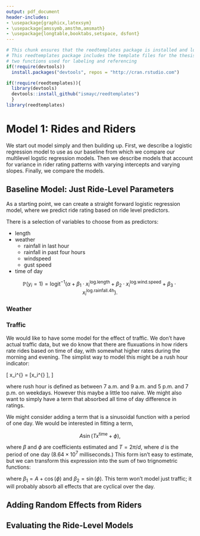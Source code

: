 ```yaml
---
output: pdf_document
header-includes:
- \usepackage{graphicx,latexsym}
- \usepackage{amssymb,amsthm,amsmath}
- \usepackage{longtable,booktabs,setspace, dsfont}
---
```


<!--
You can delete the header-includes (lines 3-6 above) if you like and also the chunk below since it is loaded in the skeleton.Rmd file.  They are included so that chap3.Rmd will compile by itself when you hit Knit PDF.
-->

```r
# This chunk ensures that the reedtemplates package is installed and loaded
# This reedtemplates package includes the template files for the thesis and also
# two functions used for labeling and referencing
if(!require(devtools))
  install.packages("devtools", repos = "http://cran.rstudio.com")

if(!require(reedtemplates)){
  library(devtools)
  devtools::install_github("ismayc/reedtemplates")
  }
library(reedtemplates)
```


# Model 1: Rides and Riders

We start out model simply and then building up. First, we describe a logistic
regression model to use as our baseline from which we compare our multilevel
logstic regression models. Then we describe models that account for variance in
rider rating patterns with varying intercepts and varying slopes. Finally, we
compare the models.

## Baseline Model: Just Ride-Level Parameters

As a starting point, we can create a straight forward logistic regression model,
where we predict ride rating based on ride level predictors. 

There is a selection of variables to choose from as predictors:

- length
- weather
    * rainfall in last hour
    * rainfall in past four hours
    * windspeed
    * gust speed
- time of day

$$
\mathbb{P} (y_i = 1) = \text{logit}^{-1} \left(
\alpha + \beta_1 \cdot x^\text{log.length}_i + \beta_2 \cdot x^\text{log.wind.speed}_i +
\beta_3 \cdot x^\text{log.rainfall.4h}_i
\right).
$$


### Weather


### Traffic

We would like to have some model for the effect of traffic. We don't have actual
traffic data, but we do know that there are fluxuations in how riders rate rides
based on time of day, with somewhat higher rates during the morning and evening.
The simplist way to model this might be a rush hour indicator:

\[ x_i^{\text{rush.hour}} = 
\mathds{1} [x_i^{\text{time}} \text{during rush hour}],
\]

where rush hour is defined as between 7 a.m. and 9 a.m. and 5 p.m. and 7 p.m.
on weekdays. However this maybe a little too naive. We might also want to simply
have a term that absorbed all time of day difference in ratings.

We might consider adding a term that is a sinusoidal function with a period of
one day. We would be interested in fitting a term,

$$A \sin (T x^{\text{time}} + \phi),$$

where $\beta$ and $\phi$ are coefficients estimated and $T = 2 \pi / d,$ where
$d$ is the period of one day ($8.64 \times 10^7$ milliseconds.) This form isn't
easy to estimate, but we can transform this expression into the sum of two
trignometric functions:

\begin{align*}
A \sin (T x + \phi) &= 
A \left( \sin (T x) \cos (\phi) + \cos (T x) \sin (\phi) \right)\\
&= (A + \cos (\phi)) \sin (T x) + \sin (\phi) \cos (T x)\\
&= \beta_1 \sin (T x) + \beta_2 \cos (T x),
\end{align*}

where $\beta_1 = A + \cos (\phi)$ and $\beta_2 = \sin (\phi).$ This term won't
model just traffic; it will probably absorb all effects that are cyclical over
the day. 

## Adding Random Effects from Riders {#add-riders}

## Evaluating the Ride-Level Models
